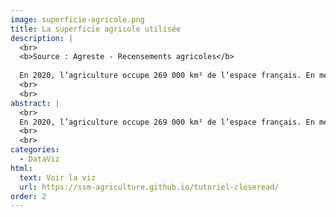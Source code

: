 ```yaml
---
image: superficie-agricole.png
title: La superficie agricole utilisée
description: |
  <br>
  <b>Source : Agreste - Recensements agricoles</b>
  
  En 2020, l’agriculture occupe 269 000 km² de l’espace français. En métropole, cela représente 49 % du territoire.
  <br>
  <br>
abstract: |
  <br>
  En 2020, l’agriculture occupe 269 000 km² de l’espace français. En métropole, cela représente 49 % du territoire.
  <br>
  <br>
categories:
  - DataViz
html:
  text: Voir la viz
  url: https://ssm-agriculture.github.io/tutoriel-closeread/
order: 2
---
```

